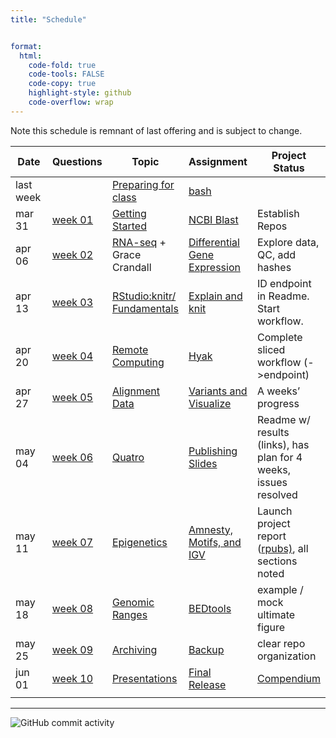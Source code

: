 ```yaml
---
title: "Schedule"


format:
  html:
    code-fold: true
    code-tools: FALSE
    code-copy: true
    highlight-style: github
    code-overflow: wrap
---
```


::: callout-note
Note this schedule is remnant of last offering and is subject to change.
:::

| Date | Questions | Topic | Assignment | Project Status |
|----|----|----|----|----|
| last week |  | [Preparing for class](lectures/00-before.qmd) | [bash](assignments/00-bash.qmd) |  |
| mar 31 | [week 01](questions/week01.md) | [Getting Started](lectures/01-start-up.qmd) | [NCBI Blast](assignments/01-blast.qmd) | Establish Repos |
| apr 06 | [week 02](questions/week02.qmd) | [RNA-seq](lectures/02-rna-seq.qmd) + Grace Crandall | [Differential Gene Expression](assignments/02-DGE.qmd) | Explore data, QC, add hashes |
| apr 13 | [week 03](questions/week03.qmd) | [RStudio:knitr/ Fundamentals](lectures/03-rstudio.qmd) | [Explain and knit](assignments/03-knit.qmd) | ID endpoint in Readme. Start workflow. |
| apr 20 | [week 04](questions/week04.qmd) | [Remote Computing](lectures/04-remote.qmd) | [Hyak](assignments/04-hyak.qmd) | Complete sliced workflow (-\>endpoint) |
| apr 27 | [week 05](questions/week06.qmd) | [Alignment Data](lectures/06-snps.qmd) | [Variants and Visualize](assignments/06-rnaseq-snp.qmd) | A weeks' progress |
| may 04 | [week 06](questions/week05.qmd) | [Quatro](lectures/05-knit-slides.qmd) | [Publishing Slides](assignments/05-slidedeck.qmd) | Readme w/ results (links), has plan for 4 weeks, issues resolved |
| may 11 | [week 07](questions/week07.qmd) | [Epigenetics](lectures/07-methylation.qmd) | [Amnesty, Motifs, and IGV](assignments/07-CG.qmd) | Launch project report ([rpubs)](https://github.com/course-fish546-2023/assistance-public/issues/16), all sections noted |
| may 18 | [week 08](questions/week08.qmd) | [Genomic Ranges](lectures/08-ranges.qmd) | [BEDtools](assignments/08-bedtools.qmd) | example / mock ultimate figure |
| may 25 | [week 09](questions/week09.qmd) | [Archiving](lectures/09-project.qmd) | [Backup](assignments/09-backup.qmd) | clear repo organization |
| jun 01 | [week 10](questions/week10.qmd) | [Presentations](lectures/10-lastmile.qmd) | [Final Release](assignments/10-compendium.qmd) | [Compendium](https://github.com/course-fish546-2023/assistance-public/issues/16) |
|  |  |  |  |  |

------------------------------------------------------------------------

<img src="https://img.shields.io/github/commit-activity/w/sr320/course-FISH546-2025" alt="GitHub commit activity"/>
